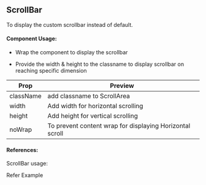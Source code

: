 
<Meta title="UI-Kit/ScrollBar/Overview" />

## **ScrollBar**

To display the custom scrollbar instead of default.

#### **Component Usage**:

- Wrap the component to display the scrollbar

- Provide the width & height to the classname to display scrollbar on reaching specific dimension

| Prop      | Preview                                                  |
| --------- | -------------------------------------------------------- |
| className | add classname to ScrollArea                              |
| width     | Add width for horizontal scrolling                       |
| height    | Add height for vertical scrolling                        |
| noWrap    | To prevent content wrap for displaying Horizontal scroll |

#### **References**:

ScrollBar usage:

<LinkTo kind="/story/ui-kit-scrollbar--demo" className="!text-primaryColor">
  Refer Example
</LinkTo>
